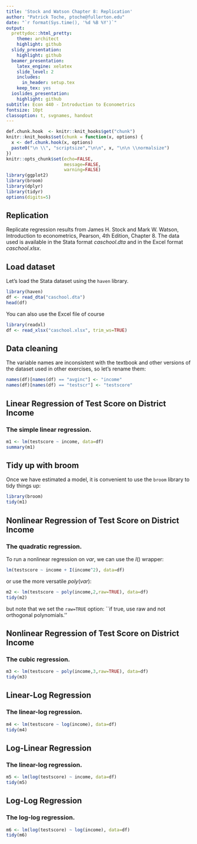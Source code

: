 ```yaml
---
title: 'Stock and Watson Chapter 8: Replication'
author: "Patrick Toche, ptoche@fullerton.edu"
date: "`r format(Sys.time(), '%d %B %Y')`"
output:
  prettydoc::html_pretty:
    theme: architect
    highlight: github
  slidy_presentation:
    highlight: github
  beamer_presentation:
    latex_engine: xelatex
    slide_level: 2
    includes:
      in_header: setup.tex
    keep_tex: yes
  ioslides_presentation:
    highlight: github
subtitle: Econ 440 - Introduction to Econometrics
fontsize: 10pt
classoption: t, svgnames, handout
---
```



```r
def.chunk.hook  <- knitr::knit_hooks$get("chunk")
knitr::knit_hooks$set(chunk = function(x, options) {
  x <- def.chunk.hook(x, options)
  paste0("\n \\", "scriptsize","\n\n", x, "\n\n \\normalsize")
})
knitr::opts_chunk$set(echo=FALSE,
                      message=FALSE,
                      warning=FALSE)
library(ggplot2)
library(broom)
library(dplyr)
library(tidyr)
options(digits=5)
```

## Replication
Replicate regression results from James H. Stock and Mark W. Watson, Introduction to econometrics, Pearson, 4th Edition, Chapter 8. The data used is available in the Stata format $caschool.dta$ and in the Excel format $caschool.xlsx$.

## Load dataset 
Let's load the Stata dataset using the `haven` library.
```r
library(haven)
df <- read_dta("caschool.dta")
head(df)
```
You can also use the Excel file of course
```r
library(readxl)
df <- read_xlsx("caschool.xlsx", trim_ws=TRUE)
```

## Data cleaning
The variable names are inconsistent with the textbook and other versions of the dataset used in other exercises, so let's rename them:
```r
names(df)[names(df) == "avginc"] <- "income"
names(df)[names(df) == "testscr"] <- "testscore"
```

## Linear Regression of Test Score on District Income
### The simple linear regression.
```r
m1 <- lm(testscore ~ income, data=df)
summary(m1)
```

## Tidy up with broom
Once we have estimated a model, it is convenient to use the `broom` library to tidy things up:
```r
library(broom)
tidy(m1)
```

## Nonlinear Regression of Test Score on District Income
### The quadratic regression.
To run a nonlinear regression on $var$, we can use the $I()$ wrapper:
```r
lm(testscore ~ income + I(income^2), data=df)
```
or use the more versatile $poly(var)$:
```r
m2 <- lm(testscore ~ poly(income,2,raw=TRUE), data=df)
tidy(m2)
```
but note that we set the `raw=TRUE` option: ``if true, use raw and not orthogonal polynomials.''

## Nonlinear Regression of Test Score on District Income
### The cubic regression.
```r
m3 <- lm(testscore ~ poly(income,3,raw=TRUE), data=df)
tidy(m3)
```

## Linear-Log Regression
### The linear-log regression.
```r
m4 <- lm(testscore ~ log(income), data=df)
tidy(m4)
```

## Log-Linear Regression
### The linear-log regression.
```r
m5 <- lm(log(testscore) ~ income, data=df)
tidy(m5)
```

## Log-Log Regression
### The log-log regression.
```r
m6 <- lm(log(testscore) ~ log(income), data=df)
tidy(m6)
```

